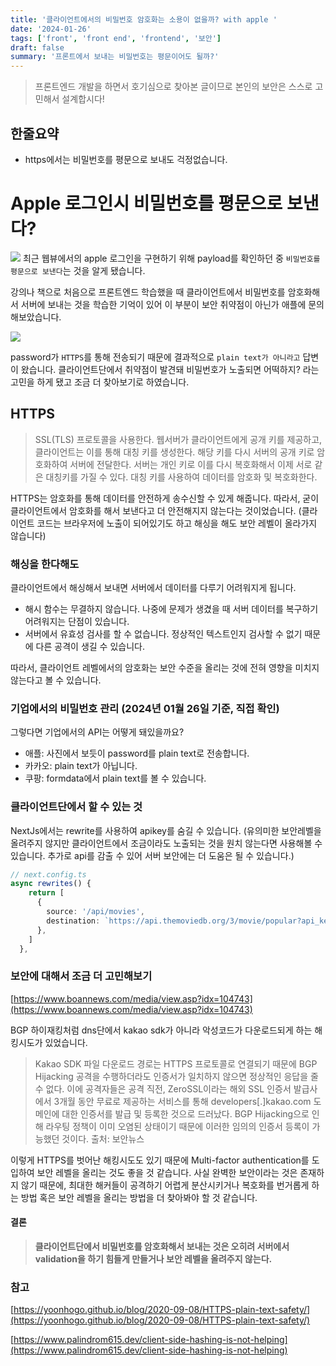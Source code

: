 ```yaml
---
title: '클라이언트에서의 비밀번호 암호화는 소용이 없을까? with apple '
date: '2024-01-26'
tags: ['front', 'front end', 'frontend', '보안']
draft: false
summary: '프론트에서 보내는 비밀번호는 평문이어도 될까?'
---
```


> 프론트엔드 개발을 하면서 호기심으로 찾아본 글이므로 본인의 보안은 스스로 고민해서 설계합시다!

## 한줄요약

- https에서는 비밀번호를 평문으로 보내도 걱정없습니다.

# Apple 로그인시 비밀번호를 평문으로 보낸다?

![](https://velog.velcdn.com/images/mindev/post/ccbdd0f9-8f14-4019-bf20-4404386c2bcd/image.png)
최근 웹뷰에서의 apple 로그인을 구현하기 위해 payload를 확인하던 중 `비밀번호를 평문으로 보낸다`는 것을 알게 됐습니다.

강의나 책으로 처음으로 프론트엔드 학습했을 때 클라이언트에서 비밀번호를 암호화해서 서버에 보내는 것을 학습한 기억이 있어 이 부분이 보안 취약점이 아닌가 애플에 문의해보았습니다.

![](https://velog.velcdn.com/images/mindev/post/7a679cdb-d0b7-4fe6-af5e-de5015e1e613/image.png)

password가 `HTTPS`를 통해 전송되기 때문에 결과적으로 `plain text가 아니라고` 답변이 왔습니다.
클라이언트단에서 취약점이 발견돼 비밀번호가 노출되면 어떡하지? 라는 고민을 하게 됐고 조금 더 찾아보기로 하였습니다.

## HTTPS

> SSL(TLS) 프로토콜을 사용한다. 웹서버가 클라이언트에게 공개 키를 제공하고, 클라이언트는 이를 통해 대칭 키를 생성한다. 해당 키를 다시 서버의 공개 키로 암호화하여 서버에 전달한다. 서버는 개인 키로 이를 다시 복호화해서 이제 서로 같은 대칭키를 가질 수 있다. 대칭 키를 사용하여 데이터를 암호화 및 복호화한다.

HTTPS는 암호화를 통해 데이터를 안전하게 송수신할 수 있게 해줍니다.
따라서, 굳이 클라이언트에서 암호화를 해서 보낸다고 더 안전해지지 않는다는 것이었습니다. (클라이언트 코드는 브라우저에 노출이 되어있기도 하고 해싱을 해도 보안 레벨이 올라가지 않습니다)

### 해싱을 한다해도

클라이언트에서 해싱해서 보내면 서버에서 데이터를 다루기 어려워지게 됩니다.

- 해시 함수는 무결하지 않습니다. 나중에 문제가 생겼을 때 서버 데이터를 복구하기 어려워지는 단점이 있습니다.
- 서버에서 유효성 검사를 할 수 없습니다. 정상적인 텍스트인지 검사할 수 없기 때문에 다른 공격이 생길 수 있습니다.

따라서, 클라이언트 레벨에서의 암호화는 보안 수준을 올리는 것에 전혀 영향을 미치지 않는다고 볼 수 있습니다.

### 기업에서의 비밀번호 관리 (2024년 01월 26일 기준, 직접 확인)

그렇다면 기업에서의 API는 어떻게 돼있을까요?

- 애플: 사진에서 보듯이 password를 plain text로 전송합니다.
- 카카오: plain text가 아닙니다.
- 쿠팡: formdata에서 plain text를 볼 수 있습니다.

### 클라이언트단에서 할 수 있는 것

NextJs에서는 rewrite를 사용하여 apikey를 숨길 수 있습니다. (유의미한 보안레벨을 올려주지 않지만 클라이언트에서 조금이라도 노출되는 것을 원치 않는다면 사용해볼 수 있습니다. 추가로 api를 감출 수 있어 서버 보안에는 더 도움은 될 수 있습니다.)

```ts
// next.config.ts
async rewrites() {
    return [
      {
        source: '/api/movies',
        destination: `https://api.themoviedb.org/3/movie/popular?api_key=${API_KEY}`,
      },
    ]
  },
```

### 보안에 대해서 조금 더 고민해보기

[https://www.boannews.com/media/view.asp?idx=104743](https://www.boannews.com/media/view.asp?idx=104743)

BGP 하이재킹처럼 dns단에서 kakao sdk가 아니라 악성코드가 다운로드되게 하는 해킹시도가 있었습니다.

> Kakao SDK 파일 다운로드 경로는 HTTPS 프로토콜로 연결되기 때문에 BGP Hijacking 공격을 수행하더라도 인증서가 일치하지 않으면 정상적인 응답을 줄 수 없다. 이에 공격자들은 공격 직전, ZeroSSL이라는 해외 SSL 인증서 발급사에서 3개월 동안 무료로 제공하는 서비스를 통해 developers[.]kakao.com 도메인에 대한 인증서를 발급 및 등록한 것으로 드러났다. BGP Hijacking으로 인해 라우팅 정책이 이미 오염된 상태이기 때문에 이러한 임의의 인증서 등록이 가능했던 것이다.
> 출처: 보안뉴스

이렇게 HTTPS를 벗어난 해킹시도도 있기 때문에 Multi-factor authentication를 도입하여 보안 레벨을 올리는 것도 좋을 것 같습니다.
사실 완벽한 보안이라는 것은 존재하지 않기 때문에, 최대한 해커들이 공격하기 어렵게 분산시키거나 복호화를 번거롭게 하는 방법 혹은 보안 레벨을 올리는 방법을 더 찾아봐야 할 것 같습니다.

#### 결론

> **클라이언트단에서 비밀번호를 암호화해서 보내는 것은 오히려 서버에서 validation을 하기 힘들게 만들거나 보안 레벨을 올려주지 않는다.**

### 참고

[https://yoonhogo.github.io/blog/2020-09-08/HTTPS-plain-text-safety/](https://yoonhogo.github.io/blog/2020-09-08/HTTPS-plain-text-safety/)

[https://www.palindrom615.dev/client-side-hashing-is-not-helping](https://www.palindrom615.dev/client-side-hashing-is-not-helping)
